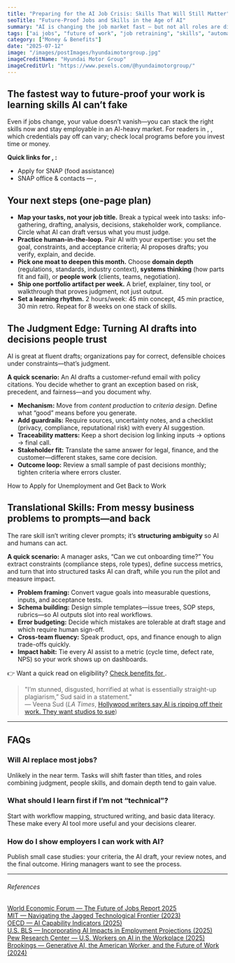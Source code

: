 ```yaml
---
title: "Preparing for the AI Job Crisis: Skills That Will Still Matter"
seoTitle: "Future-Proof Jobs and Skills in the Age of AI"
summary: "AI is changing the job market fast — but not all roles are disappearing. Here's where the demand is growing, and what skills you can build to stay ahead of the curve."
tags: ["ai jobs", "future of work", "job retraining", "skills", "automation"]
category: ["Money & Benefits"]
date: "2025-07-12"
image: "/images/postImages/hyundaimotorgroup.jpg"
imageCreditName: "Hyundai Motor Group"
imageCreditUrl: "https://www.pexels.com/@hyundaimotorgroup/"
---
```


## The fastest way to future-proof your work is learning skills AI can’t fake

Even if jobs change, your value doesn’t vanish—you can stack the right skills now and stay employable in an AI-heavy market. <IfLocation>For readers in <City/>, <State/>, which credentials pay off can vary; check local programs before you invest time or money.</IfLocation>

<BenefitsCtaBanner />

<IfLocation>
<div className="not-prose my-12 p-4 rounded-xl border-[3px] bg-muted">
  <p className="mb-2"><strong>Quick links for <City/>, <State/>:</strong></p>
  <ul className="list-disc ml-5 space-y-1">
    <li><ResourceLink name="snap">Apply for SNAP (food assistance)</ResourceLink></li>
    <li><ResourceLink name="snap" field="contact">SNAP office & contacts<IfLocation> — <City/>, <State/></IfLocation></ResourceLink></li>
  </ul>
</div>
</IfLocation>

## Your next steps (one-page plan)

- **Map your tasks, not your job title.** Break a typical week into tasks: info-gathering, drafting, analysis, decisions, stakeholder work, compliance. Circle what AI can draft versus what you must judge.  
- **Practice human-in-the-loop.** Pair AI with your expertise: you set the goal, constraints, and acceptance criteria; AI proposes drafts; you verify, explain, and decide.  
- **Pick one moat to deepen this month.** Choose **domain depth** (regulations, standards, industry context), **systems thinking** (how parts fit and fail), or **people work** (clients, teams, negotiation).  
- **Ship one portfolio artifact per week.** A brief, explainer, tiny tool, or walkthrough that proves judgment, not just output.  
- **Set a learning rhythm.** 2 hours/week: 45 min concept, 45 min practice, 30 min retro. Repeat for 8 weeks on one stack of skills.

## The Judgment Edge: Turning AI drafts into decisions people trust

AI is great at fluent drafts; organizations pay for correct, defensible choices under constraints—that’s judgment.

**A quick scenario:** An AI drafts a customer-refund email with policy citations. You decide whether to grant an exception based on risk, precedent, and fairness—and you document why.

- **Mechanism:** Move from *content production* to *criteria design*. Define what “good” means before you generate.  
- **Add guardrails:** Require sources, uncertainty notes, and a checklist (privacy, compliance, reputational risk) with every AI suggestion.  
- **Traceability matters:** Keep a short decision log linking inputs → options → final call.  
- **Stakeholder fit:** Translate the same answer for legal, finance, and the customer—different stakes, same core decision.  
- **Outcome loop:** Review a small sample of past decisions monthly; tighten criteria where errors cluster.

<CrossLink href="./unemployment-benefits-and-job-search-tips">How to Apply for Unemployment and Get Back to Work</CrossLink>

## Translational Skills: From messy business problems to prompts—and back

The rare skill isn’t writing clever prompts; it’s **structuring ambiguity** so AI and humans can act.

**A quick scenario:** A manager asks, “Can we cut onboarding time?” You extract constraints (compliance steps, role types), define success metrics, and turn that into structured tasks AI can draft, while you run the pilot and measure impact.

- **Problem framing:** Convert vague goals into measurable questions, inputs, and acceptance tests.  
- **Schema building:** Design simple templates—issue trees, SOP steps, rubrics—so AI outputs slot into real workflows.  
- **Error budgeting:** Decide which mistakes are tolerable at draft stage and which require human sign-off.  
- **Cross-team fluency:** Speak product, ops, and finance enough to align trade-offs quickly.  
- **Impact habit:** Tie every AI assist to a metric (cycle time, defect rate, NPS) so your work shows up on dashboards.

<IfLocation>
<div className="mt-3">👉 Want a quick read on eligibility? <a href="/tools/check-benefits" className="underline">Check benefits for <City/></a>.</div>
</IfLocation>

> "I’m stunned, disgusted, horrified at what is essentially straight-up plagiarism,” Sud said in a statement."  
> — Veena Sud
(*LA Times*, [Hollywood writers say AI is ripping off their work. They want studios to sue](https://www.latimes.com/entertainment-arts/business/story/2025-02-12/hollywood-writers-say-ai-is-ripping-off-their-work-they-want-studios-to-sue))

---

## FAQs

### Will AI replace most jobs?
Unlikely in the near term. Tasks will shift faster than titles, and roles combining judgment, people skills, and domain depth tend to gain value.

### What should I learn first if I’m not “technical”?
Start with workflow mapping, structured writing, and basic data literacy. These make every AI tool more useful and your decisions clearer.

### How do I show employers I can work with AI?
Publish small case studies: your criteria, the AI draft, your review notes, and the final outcome. Hiring managers want to see the process.

---
###### References

<div className="references">
<a href="https://www.weforum.org/publications/the-future-of-jobs-report-2025/" target="_blank" rel="noopener noreferrer">World Economic Forum — The Future of Jobs Report 2025</a><br />
<a href="https://mitsloan.mit.edu/sites/default/files/2023-10/SSRN-id4573321.pdf" target="_blank" rel="noopener noreferrer">MIT — Navigating the Jagged Technological Frontier (2023)</a><br />
<a href="https://www.oecd.org/en/publications/introducing-the-oecd-ai-capability-indicators_be745f04-en.html" target="_blank" rel="noopener noreferrer">OECD — AI Capability Indicators (2025)</a><br />
<a href="https://www.bls.gov/opub/mlr/2025/article/incorporating-ai-impacts-in-bls-employment-projections.htm" target="_blank" rel="noopener noreferrer">U.S. BLS — Incorporating AI Impacts in Employment Projections (2025)</a><br />
<a href="https://www.pewresearch.org/social-trends/2025/02/25/u-s-workers-are-more-worried-than-hopeful-about-future-ai-use-in-the-workplace/" target="_blank" rel="noopener noreferrer">Pew Research Center — U.S. Workers on AI in the Workplace (2025)</a><br />
<a href="https://www.brookings.edu/articles/generative-ai-the-american-worker-and-the-future-of-work/" target="_blank" rel="noopener noreferrer">Brookings — Generative AI, the American Worker, and the Future of Work (2024)</a>
</div>